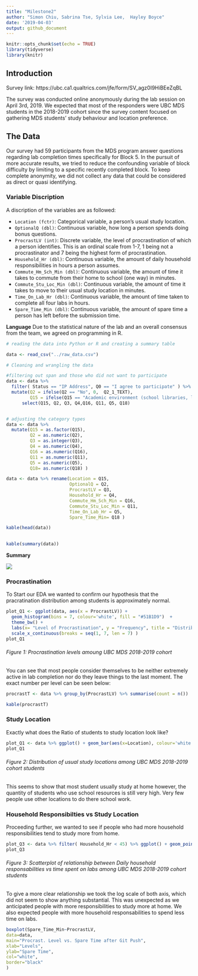 ```yaml
---
title: "Milestone2"
author: "Simon Chiu, Sabrina Tse, Sylvia Lee,  Hayley Boyce"
date: '2019-04-03'
output: github_document
---
```


```r
knitr::opts_chunk$set(echo = TRUE)
library(tidyverse)
library(knitr)
```


## Introduction
Survey link: https://ubc.ca1.qualtrics.com/jfe/form/SV_agz0I9HiBEeZqBL


The survey was conducted online anonymously during the lab session on April 3rd, 2019. We expected that most of the responders were UBC MDS students in the 2018-2019 cohort since the survey content focused on gathering MDS students' study behaviour and location preference.

## The Data 

Our survey had 59 participants from the MDS program answer questions regarding lab completion times specifically for Block 5. In the pursuit of more accurate results, we tried to reduce the confounding variable of block difficulty by limiting to a specific recently completed block. To keep complete anonymity, we did not collect any data that could be considered as direct or quasi identifying. 

### Variable Discription

A discription of the variables are as followed: 

* `Location (fctr)`: Categorical variable, a person's usual study location.  
* `OptionalQ (dbl)`: Continuous variable, how long a person spends doing bonus questions.    
* `ProcrastLV (int)`: Discrete variable, the level of procrastination of which a person identifies. This is an ordinal scale from 1-7, 1 being not a procrastinator and 7 being the highest form of procrastination.
* `Household_Hr (dbl)`: Continuous variable, the amount of daily household responsibilities in hours a person assumes.   
* `Commute_Hm_Sch_Min (dbl)`: Continuous variable, the amount of time it takes to commute from their home to school (one way) in minutes.  
* `Commute_Stu_Loc_Min (dbl)`:  Continuous variable, the amount of time it takes to move to their usual study location in minutes.  
* `Time_On_Lab_Hr (dbl)`:  Continuous variable, the amount of time taken to complete all four labs in hours.   
* `Spare_Time_Min (dbl)`:  Continuous variable, the amount of spare time a person has left before the submission time.   


**Language**
 Due to the statistical nature of the lab and an overall consensus from the team, we agreed on programming in R.
 

```r
# reading the data into Python or R and creating a summary table

data <- read_csv("../raw_data.csv")
```

```r
# Cleaning and wrangling the data

#filtering out span and those who did not want to participate
data <- data %>% 
  filter( Status == "IP Address", Q0 == "I agree to participate" ) %>% 
  mutate(Q2 = ifelse(Q2 == "No", 0,  Q2_1_TEXT),
         Q15 = ifelse(Q15 == "Academic environment (school libraries, lounges, classrooms)", "Academic",  Q15)) %>% 
      select(Q15, Q2, Q3, Q4,Q16, Q11, Q5, Q18)


# adjusting the category types 
data <- data %>% 
  mutate(Q15 = as.factor(Q15), 
         Q2 = as.numeric(Q2), 
         Q3 = as.integer(Q3),  
         Q4 = as.numeric(Q4),  
         Q16 = as.numeric(Q16),  
         Q11 = as.numeric(Q11), 
         Q5 = as.numeric(Q5),
         Q18= as.numeric(Q18) )

data <- data %>% rename(Location = Q15, 
                        OptionalQ = Q2, 
                        ProcrastLV = Q3,  
                        Household_Hr = Q4,  
                        Commute_Hm_Sch_Min = Q16,  
                        Commute_Stu_Loc_Min = Q11, 
                        Time_On_Lab_Hr = Q5, 
                        Spare_Time_Min= Q18 ) 

```

```r
kable(head(data))
  
```



```r
kable(summary(data))
```

**Summary**

![](../img/summary.png)


### Procrastination 

To Start our EDA we wanted to confirm our hypothesis that the pracratination distribution among students is approximately normal. 
```r

plot_Q1 <- ggplot(data, aes(x = ProcrastLV)) + 
  geom_histogram(bins = 7, colour='white', fill = "#51B1D9")  + 
  theme_bw() + 
  labs(x= "Level of Procrastination", y = "Frequency", title = "Distribution of Procrastination levels Among MDS Students") + 
  scale_x_continuous(breaks = seq(1, 7, len = 7) )
plot_Q1

```

###### Figure 1: Procrastination levels amoung UBC MDS 2018-2019 cohort 
 
 You can see that most people consider themselves to be neither extremely active in lab completion nor do they leave things to the last moment. The exact number per level can be seen below: 
 
```r
procrastT <- data %>% group_by(ProcrastLV) %>% summarise(count = n())

kable(procrastT)
```
 

### Study Location

Exactly what does the Ratio of students to study location look like?

```r

plot_Q1 <- data %>% ggplot() + geom_bar(aes(x=Location), colour='white', fill = "#082042") +theme_bw() + labs(x= "Location", y = "Quantity of MDS Students", title = "Amount of MDS Students usual Study Location") 
plot_Q1

```
###### Figure 2: Distribution of usual study locations among UBC MDS 2018-2019 cohort students

 This seems to show that most student usually study at home however, the quantity of students who use school resources is still very high. Very few people use other locations to do there school work. 

### Household Responsibilties vs Study Location

Proceeding further, we wanted to see if people who had more household responsibilities tend to study more from home. 
```r
plot_Q3 <- data %>% filter( Household_Hr < 45) %>% ggplot() + geom_point(aes(x = log(Household_Hr), y= log(Time_On_Lab_Hr), colour = Location), size = 2)  +theme_bw() + labs(x= "Daily Household Responsibilities (log(hours))", y = "Time Spent on the Labs (log(hours))", title = "Relationship Between Time Spent on Labs versus Household Responsibilities ") + scale_color_manual(values  = c("#51B1D9", "#082042", "#BFA057"))
plot_Q3

```
###### Figure 3: Scatterplot of relationship between Daily household responsabilities vs time spent on labs  among UBC MDS 2018-2019 cohort students

To give a more clear relationship we took the log scale of both axis, which did not seem to show anything substantial. This was unexpected as we anticipated people with more responsibilities to study more at home. We also expected people with more household responsabilities to spend less time on labs. 



```r

boxplot(Spare_Time_Min~ProcrastLV,
data=data,
main="Procrast. Level vs. Spare Time after Git Push",
xlab="Levels",
ylab="Spare Time",
col="white",
border="black"
)

```

